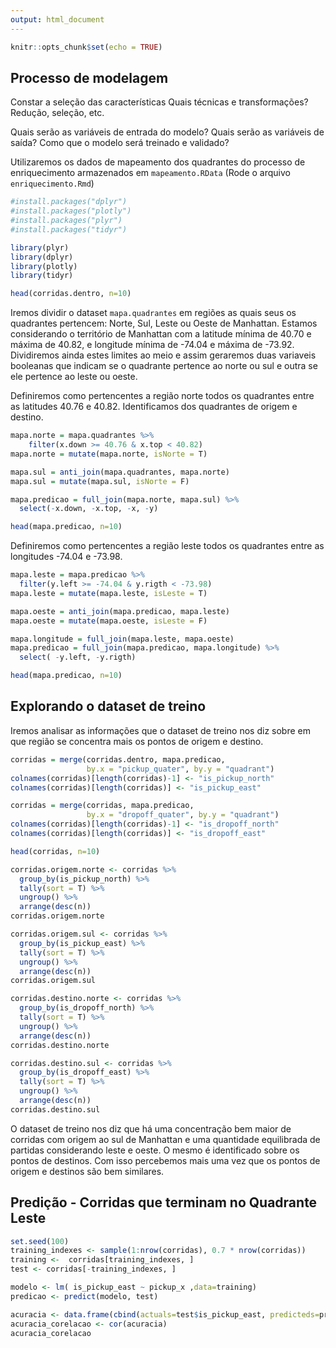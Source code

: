 ```yaml
---
output: html_document
---
```


```r
knitr::opts_chunk$set(echo = TRUE)
```

## Processo de modelagem

Constar a seleção das características Quais técnicas e transformações? 
Redução, seleção, etc.

Quais serão as variáveis de entrada do modelo?
Quais serão as variáveis de saída?
Como que o modelo será treinado e validado?

Utilizaremos os dados de mapeamento dos quadrantes do processo de enriquecimento armazenados em `mapeamento.RData` (Rode o arquivo `enriquecimento.Rmd`)

```r
#install.packages("dplyr")
#install.packages("plotly")
#install.packages("plyr")
#install.packages("tidyr")

library(plyr)
library(dplyr)
library(plotly)
library(tidyr)

head(corridas.dentro, n=10)
```

Iremos dividir o dataset `mapa.quadrantes` em regiões as quais seus os quadrantes pertencem: Norte, Sul, Leste ou Oeste de Manhattan. 
Estamos considerando o território de Manhattan com a latitude mínima de 40.70 e máxima de 40.82, e longitude mínima de -74.04 e máxima de -73.92.
Dividiremos ainda estes limites ao meio e assim geraremos duas variaveis booleanas que indicam se o quadrante pertence ao norte ou sul e outra se ele pertence ao leste ou oeste.

Definiremos como pertencentes a região norte todos os quadrantes entre as latitudes 40.76 e 40.82.
Identificamos dos quadrantes de origem e destino.

```r
mapa.norte = mapa.quadrantes %>%
    filter(x.down >= 40.76 & x.top < 40.82)
mapa.norte = mutate(mapa.norte, isNorte = T)

mapa.sul = anti_join(mapa.quadrantes, mapa.norte)
mapa.sul = mutate(mapa.sul, isNorte = F) 

mapa.predicao = full_join(mapa.norte, mapa.sul) %>%
  select(-x.down, -x.top, -x, -y)

head(mapa.predicao, n=10)
```

Definiremos como pertencentes a região leste todos os quadrantes entre as longitudes -74.04 e -73.98.

```r
mapa.leste = mapa.predicao %>%
  filter(y.left >= -74.04 & y.rigth < -73.98)
mapa.leste = mutate(mapa.leste, isLeste = T)

mapa.oeste = anti_join(mapa.predicao, mapa.leste)
mapa.oeste = mutate(mapa.oeste, isLeste = F)

mapa.longitude = full_join(mapa.leste, mapa.oeste)
mapa.predicao = full_join(mapa.predicao, mapa.longitude) %>%
  select( -y.left, -y.rigth)

head(mapa.predicao, n=10)
```

## Explorando o dataset de treino

Iremos analisar as informações que o dataset de treino nos diz sobre em que região se concentra mais os pontos de origem e destino.

```r
corridas = merge(corridas.dentro, mapa.predicao,  
                 by.x = "pickup_quater", by.y = "quadrant")
colnames(corridas)[length(corridas)-1] <- "is_pickup_north"
colnames(corridas)[length(corridas)] <- "is_pickup_east"

corridas = merge(corridas, mapa.predicao,  
                 by.x = "dropoff_quater", by.y = "quadrant")
colnames(corridas)[length(corridas)-1] <- "is_dropoff_north"
colnames(corridas)[length(corridas)] <- "is_dropoff_east"

head(corridas, n=10)
```

```r
corridas.origem.norte <- corridas %>%
  group_by(is_pickup_north) %>%
  tally(sort = T) %>%
  ungroup() %>%
  arrange(desc(n))
corridas.origem.norte

corridas.origem.sul <- corridas %>%
  group_by(is_pickup_east) %>%
  tally(sort = T) %>%
  ungroup() %>%
  arrange(desc(n))
corridas.origem.sul

corridas.destino.norte <- corridas %>%
  group_by(is_dropoff_north) %>%
  tally(sort = T) %>%
  ungroup() %>%
  arrange(desc(n))
corridas.destino.norte

corridas.destino.sul <- corridas %>%
  group_by(is_dropoff_east) %>%
  tally(sort = T) %>%
  ungroup() %>%
  arrange(desc(n))
corridas.destino.sul
```

O dataset de treino nos diz que há uma concentração bem maior de corridas com origem ao sul de Manhattan e uma quantidade equilibrada de partidas considerando leste e oeste. O mesmo é identificado sobre os pontos de destinos. Com isso percebemos mais uma vez que os pontos de origem e destinos são bem similares.

## Predição - Corridas que terminam no Quadrante Leste

```r
set.seed(100)
training_indexes <- sample(1:nrow(corridas), 0.7 * nrow(corridas))
training <-  corridas[training_indexes, ]
test <- corridas[-training_indexes, ]
```

```r
modelo <- lm( is_pickup_east ~ pickup_x ,data=training)
predicao <- predict(modelo, test)
```

```r
acuracia <- data.frame(cbind(actuals=test$is_pickup_east, predicteds=predicao))
acuracia_corelacao <- cor(acuracia) 
acuracia_corelacao
```

